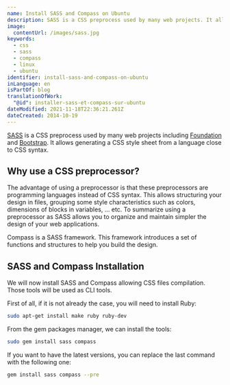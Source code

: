 ```yaml
---
name: Install SASS and Compass on Ubuntu
description: SASS is a CSS preprocess used by many web projects. It allows to generate a CSS style sheet from a language close to CSS syntax.
image:
  contentUrl: /images/sass.jpg
keywords:
  - css
  - sass
  - compass
  - linux
  - ubuntu
identifier: install-sass-and-compass-on-ubuntu
inLanguage: en
isPartOf: blog
translationOfWork:
  "@id": installer-sass-et-compass-sur-ubuntu
dateModified: 2021-11-18T22:36:21.261Z
dateCreated: 2014-10-19
---
```


[SASS](https://sass-lang.com/) is a CSS preprocess used by many web projects including [Foundation](https://foundation.zurb.com/) and [Bootstrap](https://getbootstrap.com/). It allows generating a CSS style sheet from a language close to CSS syntax.

## Why use a CSS preprocessor?

The advantage of using a preprocessor is that these preprocessors are programming languages instead of CSS syntax. This allows structuring your design in files, grouping some style characteristics such as colors, dimensions of blocks in variables, … etc. To summarize using a preprocessor as SASS allows you to organize and maintain simpler the design of your web applications.

Compass is a SASS framework. This framework introduces a set of functions and structures to help you build the design.

## SASS and Compass Installation

We will now install SASS and Compass allowing CSS files compilation. Those tools will be used as CLI tools.

First of all, if it is not already the case, you will need to install Ruby:

```bash
sudo apt-get install make ruby ruby-dev
```

From the gem packages manager, we can install the tools:

```bash
sudo gem install sass compass
```

If you want to have the latest versions, you can replace the last command with the following one:

```bash
gem install sass compass --pre
```
